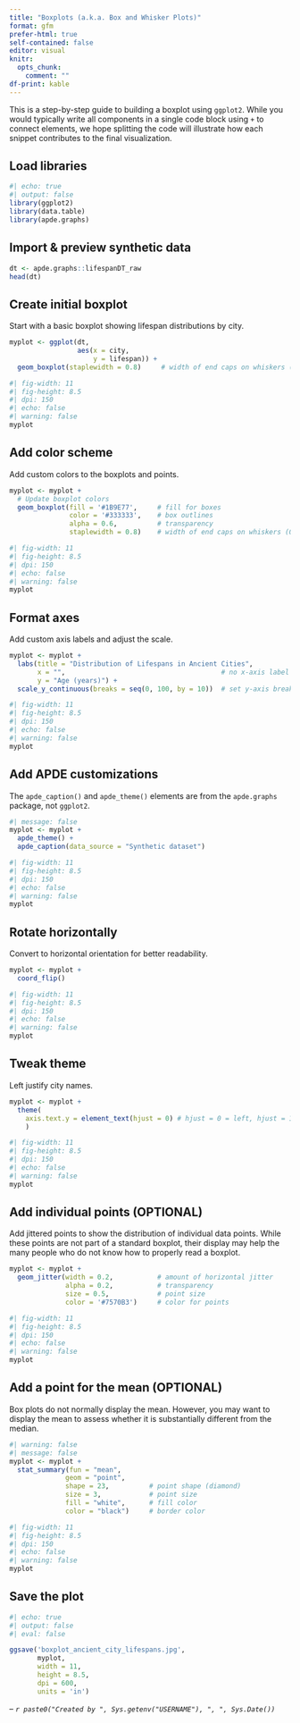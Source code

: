 ```yaml
---
title: "Boxplots (a.k.a. Box and Whisker Plots)"
format: gfm
prefer-html: true
self-contained: false
editor: visual
knitr:
  opts_chunk:
    comment: ""
df-print: kable
---
```


This is a step-by-step guide to building a boxplot using `ggplot2`. While you would typically write all components in a single code block using `+` to connect elements, we hope splitting the code will illustrate how each snippet contributes to the final visualization.

## Load libraries

```r
#| echo: true
#| output: false
library(ggplot2)
library(data.table)
library(apde.graphs)
```

## Import & preview synthetic data

```r
dt <- apde.graphs::lifespanDT_raw
head(dt)
```

## Create initial boxplot

Start with a basic boxplot showing lifespan distributions by city.

```r
myplot <- ggplot(dt, 
                 aes(x = city, 
                     y = lifespan)) +
  geom_boxplot(staplewidth = 0.8)     # width of end caps on whiskers (0 = none, 1 = full box width)
```

```r
#| fig-width: 11 
#| fig-height: 8.5
#| dpi: 150
#| echo: false
#| warning: false
myplot
```

## Add color scheme

Add custom colors to the boxplots and points.

```r
myplot <- myplot +
  # Update boxplot colors
  geom_boxplot(fill = '#1B9E77',     # fill for boxes
               color = '#333333',    # box outlines
               alpha = 0.6,          # transparency
               staplewidth = 0.8)    # width of end caps on whiskers (0 = none, 1 = full box width)
```

```r
#| fig-width: 11 
#| fig-height: 8.5
#| dpi: 150
#| echo: false
#| warning: false
myplot
```

## Format axes

Add custom axis labels and adjust the scale.

```r
myplot <- myplot +
  labs(title = "Distribution of Lifespans in Ancient Cities",
       x = "",                                       # no x-axis label needed
       y = "Age (years)") +   
  scale_y_continuous(breaks = seq(0, 100, by = 10))  # set y-axis breaks every 10 years

```

```r
#| fig-width: 11 
#| fig-height: 8.5
#| dpi: 150
#| echo: false
#| warning: false
myplot
```

## Add APDE customizations

The `apde_caption()` and `apde_theme()` elements are from the `apde.graphs` package, not `ggplot2`.


```r
#| message: false
myplot <- myplot +
  apde_theme() +
  apde_caption(data_source = "Synthetic dataset")
```

```r
#| fig-width: 11 
#| fig-height: 8.5
#| dpi: 150
#| echo: false
#| warning: false
myplot
```

## Rotate horizontally

Convert to horizontal orientation for better readability.

```r
myplot <- myplot +
  coord_flip()
```

```r
#| fig-width: 11 
#| fig-height: 8.5
#| dpi: 150
#| echo: false
#| warning: false
myplot
```

## Tweak theme

Left justify city names.

```r
myplot <- myplot +
  theme(
    axis.text.y = element_text(hjust = 0) # hjust = 0 = left, hjust = 1 = right, hjust = 0.5 = center
    )
```

```r
#| fig-width: 11 
#| fig-height: 8.5
#| dpi: 150
#| echo: false
#| warning: false
myplot
```

## Add individual points (OPTIONAL)

Add jittered points to show the distribution of individual data points. While these points are not part of a standard boxplot, their display may help the many people who do not know how to properly read a boxplot.

```r
myplot <- myplot +
  geom_jitter(width = 0.2,           # amount of horizontal jitter
              alpha = 0.2,           # transparency
              size = 0.5,            # point size
              color = '#7570B3')     # color for points
```

```r
#| fig-width: 11 
#| fig-height: 8.5
#| dpi: 150
#| echo: false
#| warning: false
myplot
```

## Add a point for the mean (OPTIONAL)

Box plots do not normally display the mean. However, you may want to display the mean to assess whether it is substantially different from the median.

```r
#| warning: false
#| message: false
myplot <- myplot +
  stat_summary(fun = "mean",
              geom = "point",
              shape = 23,          # point shape (diamond)
              size = 3,            # point size
              fill = "white",      # fill color
              color = "black")     # border color
```

```r
#| fig-width: 11 
#| fig-height: 8.5
#| dpi: 150
#| echo: false
#| warning: false
myplot
```

## Save the plot

```r
#| echo: true
#| output: false
#| eval: false

ggsave('boxplot_ancient_city_lifespans.jpg',
       myplot,
       width = 11,
       height = 8.5,
       dpi = 600,
       units = 'in')
```

-- *`r paste0("Created by ", Sys.getenv("USERNAME"), ", ", Sys.Date())`*

